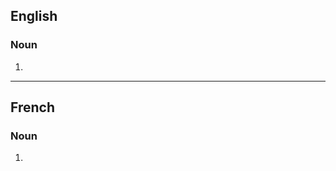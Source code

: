 {{also|basques}}

==English==

===Noun===
{{head|en|noun form}}

# {{plural of|en|Basque}}

----

==French==

===Noun===
{{head|fr|noun form}}

# {{plural of|fr|Basque}}